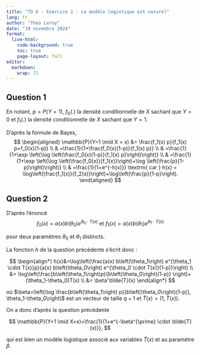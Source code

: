```yaml
---
title: "TD 6 - Exercice 2 - Le modèle logistique est naturel"
lang: fr
author: "Théo Leroy"
date: "19 novembre 2024"
format:
  live-html:
    code-background: true
    toc: true
    page-layout: full
editor: 
  markdown: 
    wrap: 72
---
```


## Question 1

En notant, $p = P(Y = 1)$, $f_0(.)$ la densité conditionnelle de $X$
sachant que $Y = 0$ et $f_1(.)$ la densité conditionnelle de $X$ sachant
que $Y = 1$.

D'après la formule de Bayes, $$
\begin{aligned}
\mathbb{P}(Y=1 \mid X = x) &= 
\frac{f_1(x) p}{f_1(x) p+f_0(x)(1-p)} \\
& =\frac{1}{1+\frac{f_0(x)(1-p)}{f_1(x) p}} \\
& =\frac{1}{1+\exp \left(\log \left(\frac{f_0(x)(1-p)}{f_1(x) p}\right)\right)} \\
& =\frac{1}{1+\exp \left(\log \left(\frac{f_0(x)}{f_1(x)}\right)+\log \left(\frac{p}{1-p}\right)\right)} \\
& =\frac{1}{1+e^{-h(x)}} \textrm{ car } h(x) = \log\left(\frac{f_1(x)}{f_2(x)}\right)+\log\left(\frac{p}{1-p}\right).
\end{aligned}
$$

## Question 2

D'après l'énoncé
$$f_0(x)=a(x) b\left(\theta_0\right) e^{\theta_0 \cdot T(x)} \textrm{ et }
f_1(x)=a(x) b\left(\theta_1\right) e^{\theta_1 \cdot T(x)}$$

pour deux paramètres $\theta_0$ et $\theta_1$ distincts.

La fonction $h$ de la question précédente s'écrit donc :

$$
\begin{align*}
h(x)&=\log\left(\frac{a(x) b\left(\theta_1\right) e^{\theta_1 \cdot T(x)}p}{a(x) b\left(\theta_0\right) e^{\theta_0 \cdot T(x)}(1-p)}\right) \\
&= \log\left(\frac{b\left(\theta_1\right)p}{b\left(\theta_0\right)(1-p)} \right)+(\theta_1-\theta_0)T(x) \\
&= \beta'\tilde{T}(x)
\end{align*}
$$

où
$\beta=\left(\log \frac{b\left(\theta_1\right) p}{b\left(\theta_0\right)(1-p)}, \theta_1-\theta_0\right)$
est un vecteur de taille $q+1$ et $\tilde{T}(x)=(1, T(x))$.

On a donc d'après la question précédente

$$
\mathbb{P}(Y=1 \mid X=x)=\frac{1}{1+e^{-\beta^{\prime} \cdot \tilde{T}(x)}},
$$

qui est bien un modèle logistique associé aux variables $\tilde{T}(x)$
et au paramètre $\beta$.
